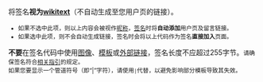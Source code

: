 <p style="margin-top:0">将签名'''视为[[Wikipedia:備忘單|wikitext]]'''（不自动生成至您用户页的链接）。</p>
<small><ul>
<li>如果不选中此项，则以上内容会被视作<u>昵称</u>，[[Wikipedia:签名|签名]]时将'''自动添加'''用户页及留言链接。</li>
<li>如果选中此项，则不会自动生成链接，签名时会将以上代码作为签名'''直接加入'''页面。</li>
</ul></small>
'''不要'''在签名代码中使用[[Help:图像|图像]]、[[Help:模板|模板]]或[[Help:URL|外部链接]]，签名长度不应超过255字节。<small>请确保签名符合[[Wikipedia:签名|相关指引]]的规定。</small><br>
<small>如果您要显示一个管道符号（即“|”字符），请使用<code>&#124;</code>代替，以避免影响部分模板导致其失效。</small>